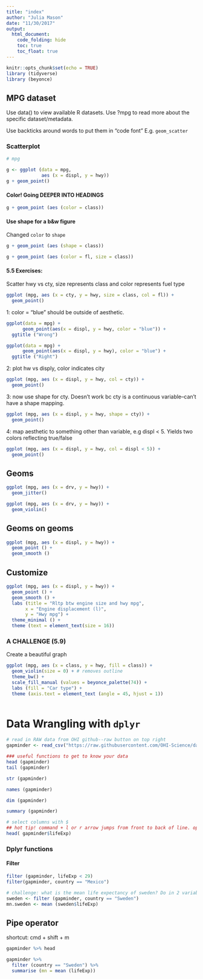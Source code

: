 ```yaml
---
title: "index"
author: "Julia Mason"
date: "11/30/2017"
output: 
  html_document:
    code_folding: hide
    toc: true
    toc_float: true
---
```


```r
knitr::opts_chunk$set(echo = TRUE)
library (tidyverse)
library (beyonce)

```

## MPG dataset

Use data() to view available R datasets. Use ?mpg to read more about the specific dataset/metadata. 

Use backticks around words to put them in "code font" E.g. `geom_scatter`

### Scatterplot
```r
# mpg

g <- ggplot (data = mpg,
             aes (x = displ, y = hwy)) 
g + geom_point()

```

#### Color! Going DEEPER INTO HEADINGS
```r
g + geom_point (aes (color = class))
```

#### Use shape for a b&w figure
Changed `color` to `shape`

```r
g + geom_point (aes (shape = class))
```
```r
g + geom_point (aes (color = fl, size = class))
```
#### 5.5 Exercises:
Scatter hwy vs cty, size represents class and color represents fuel type

```r
ggplot (mpg, aes (x = cty, y = hwy, size = class, col = fl)) +
  geom_point()
```

1: color = "blue" should be outside of aesthetic. 
```r

ggplot(data = mpg) + 
      geom_point(aes(x = displ, y = hwy, color = "blue")) +
  ggtitle ("Wrong")

ggplot(data = mpg) + 
      geom_point(aes(x = displ, y = hwy), color = "blue") +
  ggtitle ("Right")
```


2: plot hw vs disply, color indicates city
```r
ggplot (mpg, aes (x = displ, y = hwy, col = cty)) +
  geom_point()
```
3: now use shape for cty. Doesn't work bc cty is a continuous variable--can't have a shape mapping. 
```r
ggplot (mpg, aes (x = displ, y = hwy, shape = cty)) +
  geom_point()
```

4: map aesthetic to something other than variable, e.g displ < 5. Yields two colors reflecting true/false
```r

ggplot (mpg, aes (x = displ, y = hwy, col = displ < 5)) +
  geom_point()

```

## Geoms

```r

ggplot (mpg, aes (x = drv, y = hwy)) +
  geom_jitter()

ggplot (mpg, aes (x = drv, y = hwy)) +
  geom_violin()


```

## Geoms on geoms
```r

ggplot (mpg, aes (x = displ, y = hwy)) +
  geom_point () +
  geom_smooth ()

```
## Customize
```r
ggplot (mpg, aes (x = displ, y = hwy)) +
  geom_point () +
  geom_smooth () +
  labs (title = "Rltp btw engine size and hwy mpg",
       x = "Engine displacement (l)", 
       y = "Hwy mpg") +
  theme_minimal () +
  theme (text = element_text(size = 16))
```

### A CHALLENGE (5.9)
Create a beautiful graph
```r


ggplot (mpg, aes (x = class, y = hwy, fill = class)) +
  geom_violin(size = 0) + # removes outline
  theme_bw() +
  scale_fill_manual (values = beyonce_palette(74)) +
  labs (fill = "Car type") +
  theme (axis.text = element_text (angle = 45, hjust = 1))
  

```

# Data Wrangling with `dplyr`
```r
# read in RAW data from OHI github--raw button on top right
gapminder <- read_csv("https://raw.githubusercontent.com/OHI-Science/data-science-training/master/data/gapminder.csv")

### useful functions to get to know your data
head (gapminder)
tail (gapminder)

str (gapminder)

names (gapminder)

dim (gapminder)

summary (gapminder)

# select columns with $
## hot tip! command + l or r arrow jumps from front to back of line. option + l or r arrow jumps between words, operators, etc. Holding down shift while you do that highlights as you go. 
head( gapminder$lifeExp)
```

### Dplyr functions

#### Filter
```r
filter (gapminder, lifeExp < 29)
filter(gapminder, country == "Mexico")

# challenge: what is the mean life expectancy of sweden? Do in 2 variables.
sweden <- filter (gapminder, country == "Sweden")
mn.sweden <- mean (sweden$lifeExp)

```
## Pipe operator 
shortcut: cmd + shift + m 
```r
gapminder %>% head

gapminder %>% 
  filter (country == "Sweden") %>% 
  summarise (mn = mean (lifeExp))
```


